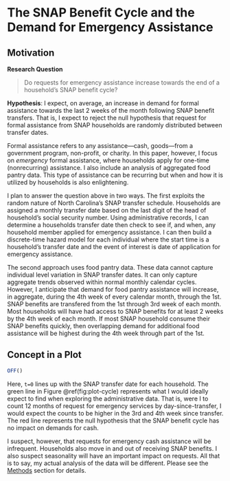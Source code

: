 # The SNAP Benefit Cycle and the Demand for Emergency Assistance {#chapter-3}


## Motivation {-}

**Research Question** 

> Do requests for emergency assistance increase towards the end of a household's SNAP benefit cycle?

**Hypothesis**: I expect, on average, an increase in demand for formal assistance towards the last 2 weeks of the month following SNAP benefit transfers. That is, I expect to reject the null hypothesis that request for formal assistance from SNAP households are randomly distributed between transfer dates.

Formal assistance refers to any assistance---cash, goods---from a government program, non-profit, or charity. In this paper, however, I focus on *emergency* formal assistance, where households apply for one-time (nonrecurring) assistance. I also include an analysis of aggregated food pantry data. This type of assistance can be recurring but when and how it is utilized by households is also enlightening.

I plan to answer the question above in two ways. The first exploits the random nature of North Carolina's SNAP transfer schedule. Households are assigned a monthly transfer date based on the last digit of the head of household's social security number. Using administrative records, I can determine a households transfer date then check to see if, and when, any household member applied for emergency assistance. I can then build a discrete-time hazard model for each individual where the start time is a household's transfer date and the event of interest is date of application for emergency assistance.

The second approach uses food pantry data. These data cannot capture individual level variation in SNAP transfer dates. It can only capture aggregate trends observed within normal monthly calendar cycles. However, I anticipate that demand for food pantry assistance will increase, in aggregate, during the 4th week of every calendar month, through the 1st. SNAP benefits are transfered from the 1st through 3rd week of each month. Most households will have had access to SNAP benefits for at least 2 weeks by the 4th week of each month. If most SNAP household consume their SNAP benefits quickly, then overlapping demand for additional food assistance will be highest during the 4th week through part of the 1st.

## Concept in a Plot {-}

```r
OFF()
```

Here, `t=0` lines up with the SNAP transfer date for each household. The green line in Figure \@ref(fig:plot-cycle) represents what I would ideally expect to find when exploring the administrative data. That is, were I to count 12 months of request for emergency services by day-since-transfer, I would expect the counts to be higher in the 3rd and 4th week since transfer. The red line represents the null hypothesis that the SNAP benefit cycle has no impact on demands for cash. 

I suspect, however, that requests for emergency cash assistance will be infrequent. Households also move in and out of receiving SNAP benefits. I also suspect seasonality will have an important impact on requests. All that is to say, my actual analysis of the data will be different. Please see the [Methods](#methods-3) section for details.

